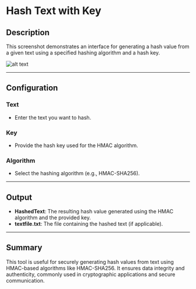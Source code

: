 # Hash Text with Key

## Description
This screenshot demonstrates an interface for generating a hash value from a given text using a specified hashing algorithm and a hash key.

![alt text](../../../assets/cryptography/hash-text-with-key.png)

---
## Configuration

### Text
- Enter the text you want to hash.

### Key
- Provide the hash key used for the HMAC algorithm.

### Algorithm
- Select the hashing algorithm (e.g., HMAC-SHA256).

---

## Output

- **HashedText**: The resulting hash value generated using the HMAC algorithm and the provided key.
- **textfile.txt**: The file containing the hashed text (if applicable).
---

## Summary
This tool is useful for securely generating hash values from text using HMAC-based algorithms like HMAC-SHA256. It ensures data integrity and authenticity, commonly used in cryptographic applications and secure communication.